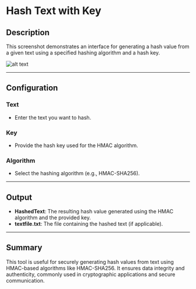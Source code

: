 # Hash Text with Key

## Description
This screenshot demonstrates an interface for generating a hash value from a given text using a specified hashing algorithm and a hash key.

![alt text](../../../assets/cryptography/hash-text-with-key.png)

---
## Configuration

### Text
- Enter the text you want to hash.

### Key
- Provide the hash key used for the HMAC algorithm.

### Algorithm
- Select the hashing algorithm (e.g., HMAC-SHA256).

---

## Output

- **HashedText**: The resulting hash value generated using the HMAC algorithm and the provided key.
- **textfile.txt**: The file containing the hashed text (if applicable).
---

## Summary
This tool is useful for securely generating hash values from text using HMAC-based algorithms like HMAC-SHA256. It ensures data integrity and authenticity, commonly used in cryptographic applications and secure communication.